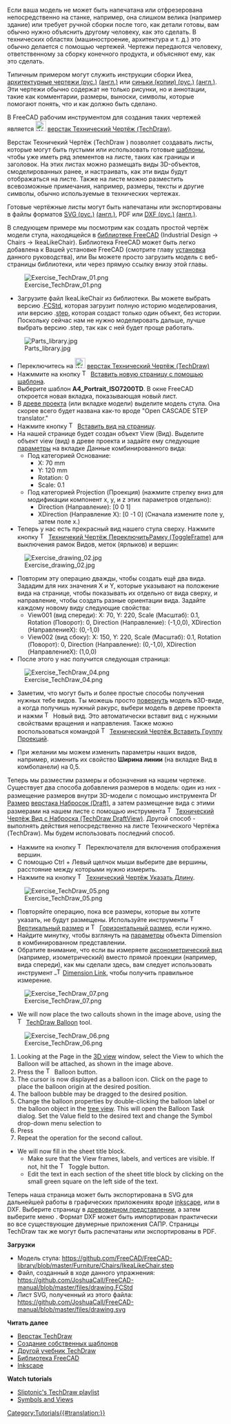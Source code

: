 <languages/>

{{Docnav
|[[Manual:Preparing models for 3D printing/ru|Подготовка для 3D печати]]
|[[Manual:BIM modeling/ru|Моделирование BIM]]
|[[Manual:Introduction/ru|Руководство: Начало]]
|IconC=Crystal Clear manual.png
}}

{{Manual:TOC}}

Если ваша модель не может быть напечатана или отфрезерована непосредственно на станке, например, она слишком велика (например здание) или требует ручной сборки после того, как детали готовы, вам обычно нужно объяснить другому человеку, как это сделать. В технических областях (машиностроение, архитектура и т. д.) это обычно делается с помощью чертежей. Чертежи передаются человеку, ответственному за сборку конечного продукта, и объясняют ему, как это сделать.

Типичным примером могут служить инструкции сборки Икеа, [https://ru.wikipedia.org/wiki/Архитектурная_графика архитектурные чертежи (рус.)] [https://en.wikipedia.org/wiki/Architectural_drawing (англ.)] или [https://ru.wikipedia.org/wiki/Синька_(копия_чертежа) синьки (копии) (рус.)] [https://en.wikipedia.org/wiki/Blueprint (англ.)]. Эти чертежи обычно содержат не только рисунки, но и аннотации, такие как комментарии, размеры, выноски, символы, которые помогают понять, что и как должно быть сделано.

В FreeCAD рабочим инструментом для создания таких чертежей является [[Image:Workbench_TechDraw.svg|24px]] [[TechDraw_Workbench/ru|верстак Технический Чертёж (TechDraw)]]. 

Верстак Техничекий Чертёж (TechDraw ) позволяет создавать листы, которые могут быть пустыми или использовать готовые [[TechDraw_Templates/ru|шаблоны]], чтобы уже иметь ряд элементов на листе, таких как границы и заголовок. На этих листах можно размещать виды 3D-объектов, смоделированных ранее, и настраивать, как эти виды будут отображаться на листе. Также на листе можно разместить всевозможные примечания, например, размеры, тексты и другие символы, обычно используемые в технических чертежах.

Готовые чертёжные листы могут быть напечатаны или экспортированы в файлы форматов [https://ru.wikipedia.org/wiki/SVG SVG (рус.)] [https://en.wikipedia.org/wiki/Scalable_Vector_Graphics (англ.)], PDF или [https://ru.wikipedia.org/wiki/DXF DXF (рус.)] [https://en.wikipedia.org/wiki/AutoCAD_DXF (англ.)].

В следующем примере мы посмотрим как создать простой чертёж модели стула, находящейся в [https://github.com/FreeCAD/FreeCAD-library библиотеке FreeCAD] (Industrial Design → Chairs → IkeaLikeChair). Библиотека FreeCAD может быть легко добавлена к Вашей установке FreeCAD (смотрите главу [[Manual:Installing/ru|установка]] данного руководства), или Вы можете просто загрузить модель с веб-страницы библиотеки, или через прямую ссылку внизу этой главы.

[[Image:Exercise_TechDraw_01.png]]

* Загрузите файл IkeaLikeChair из библиотеки. Вы можете выбрать версию .[[File_Format_FCStd/ru|FCStd]], которая загрузит полную историю моделирования, или версию .[[STEP/ru|step]], которая создаст только один объект, без истории. Поскольку сейчас нам не нужно моделировать дальше, лучше выбрать версию .step, так как с ней будет проще работать.

[[Image:Parts_library.jpg]]

* Переключитесь на [[Image:Workbench_TechDraw.svg|24px]] [[TechDraw_Workbench/ru|верстак Технический Чертёж (TechDraw)]]
* Нажммите на кнопку [[Image:TechDraw_PageTemplate.svg|16px]] [[TechDraw_PageTemplate/ru|Вставить новую страницу с помощью шаблона]].
* Выберите шаблон '''A4_Portrait_ISO7200TD'''. В окне FreeCAD откроется новая вкладка, показывающая новый лист. 
* В [[tree view/ru|древе проекта]] (или вкладке модели) выделите модель стула. Она скорее всего будет названа как-то вроде "Open CASCADE STEP translator."
* Нажмите кнопку [[Image:TechDraw_View.svg|16px]] [[TechDraw_View/ru|Вставить вид на страницу]].
* На нашей странице будет создан объект View (Вид). Выделите объект view (вид) в древе проекта и задайте ему следующие [[TechDraw_View#Properties/ru|параметры]] на вкладке Данные комбинированного вида:
**Под категорией Основание:
*** X: 70 mm
*** Y: 120 mm
*** Rotation: 0
*** Scale: 0.1
**Под категорией Projection (Проекция) (нажмите стрелку вниз для модификации компонент x, y, и z этих параметров отдельно):
*** Direction (Направление): [0 0 1]
*** XDirection (Направление Х): [0 -1 0] (Сначала измените поле y, затем поле x.)
* Теперь у нас есть прекрасный вид нашего стула сверху. Нажмите кнопку [[Image:TechDraw_ToggleFrame.svg|16px]] [[TechDraw_ToggleFrame/ru|Техничекий Чертёж ПереключитьРамку (ToggleFrame)]] для выключения рамок Видов, меток (ярлыков) и вершин:

[[Image:Exercise_drawing_02.jpg]]

* Повторим эту операцию дважды, чтобы создать ещё два вида. Зададим для них значения X и Y, которые указывают на положение вида на странице, чтобы показывать их отдельно от вида сверху, и направление, чтобы создать разные ориентации вида. Задайте каждому новому виду следующие свойства:
** View001 (вид спереди): X: 70, Y: 220, Scale (Масштаб): 0.1, Rotation (Поворот): 0, Direction (Направление): (-1,0,0), XDirection (НаправлениеХ): (0,-1,0)
** View002 (вид сбоку): X: 150, Y: 220, Scale (Масштаб): 0.1, Rotation (Поворот): 0, Direction (Направление): (0,-1,0), XDirection (НаправлениеХ): (1,0,0)
* После этого у нас получится следующая страница:

[[Image:Exercise_TechDraw_04.png]]

* Заметим, что могут быть и более простые способы получения нужных тебе видов. Ты можешь просто [[Manual:Navigating in the 3D view/ru|повернуть]] модель в3D-виде, а когда получишь нужный ракурс, выбери модель в дереве проекта и нажми [[Image:TechDraw_View.svg|16px]] Новый вид. Это автоматически вставит вид с нужными свойствами вращения и направления. Также можно воспользоваться командой [[Image:TechDraw_ProjectionGroup.svg|16px]] [[TechDraw_ProjectionGroup/ru|Технический Чертёж Вставить Группу Проекций]].

* При желании мы можем изменить параметры наших видов, например, изменить их свойство '''Ширина линии''' (на вкладке Вид в комбопанели) на 0,5.

Теперь мы разместим размеры и обозначения на нашем чертеже. Существует два способа добавления размеров в модель: один из них - размещение размеров внутри 3D-модели с помощью инструмента [[Image:Draft_Dimension.svg|16px]] [[Draft_Dimension/ru|Размер]] [[Draft_Workbench/ru| верстака Набросок (Draft)]], а затем размещение вида с этими размерами на нашем листе с помощью инструмента [[Image:TechDraw_DraftView.svg|16px]] [[TechDraw_DraftView/ru|Технический Чертёж Вид с Наброска (TechDraw DraftView)]]. Другой способ - выполнять действия непосредственно на листе Технического Чертёжа (TechDraw). Мы будем использовать последний способ.

* Нажмите на кнопку [[Image:TechDraw_ToggleFrame.svg|16px]] Переключателя для включения отображения вершин.
* С помощью Ctrl + Левый щелчок мыши выберите две вершины, расстояние между которыми нужно измерить.
* Нажмите на кнопку [[Image:TechDraw_LengthDimension.svg|16px]] [[TechDraw_LengthDimension/ru|Технический Чертёж Указать Длину]].

[[Image:Exercise_TechDraw_05.png]]

<div class="mw-translate-fuzzy">
* Повторяйте операцию, пока все размеры, которые вы хотите указать, не будут размещены. Используйте инструменты [[Image:TechDraw_VerticalDimension.svg|16px]] [[TechDraw_VerticalDimension/ru|Вертикальный размер]] и [[Image:TechDraw_HorizontalDimension.svg|16px]] [[TechDraw_HorizontalDimension/ru|Горизонтальный размер]], если нужно. 
* Найдите минутку, чтобы взглянуть на [[TechDraw_LengthDimension/ru#Properties|параметры]] объекта Dimension в комбинированном представлении. 
* Обратите внимание, что если вы измеряете [https://en.wikipedia.org/wiki/Axonometric_projection аксонометрический вид] (например, изометрический) вместо прямой проекции (например, вида спереди), как мы сделали здесь, вам следует использовать инструмент [[Image: TechDraw_LinkDimension.svg|16px]] [[TechDraw_LinkDimension/ru|Dimension Link]], чтобы получить правильное измерение.
</div>

[[Image:Exercise_TechDraw_07.png]]

* We will now place the two callouts shown in the image above, using the [[Image:TechDraw_Balloon.svg|16px]] [[TechDraw_Balloon|TechDraw Balloon]] tool.

[[Image:Exercise_TechDraw_06.png]]

# Looking at the Page in the [[3D_view|3D view]] window, select the View to which the Balloon will be attached, as shown in the image above.
# Press the [[Image:TechDraw Balloon.svg|16px]] Balloon button.
# The cursor is now displayed as a balloon icon.  Click on the page to place the balloon origin at the desired position.
# The balloon bubble may be dragged to the desired position. 
# Change the balloon properties by double-clicking the balloon label or the balloon object in the [[Tree_view|tree view]]. This will open the Balloon Task dialog. Set the Value field to the desired text and change the Symbol drop-down menu selection to {{MenuCommand|None}} 
# Press {{Button|OK}}
# Repeat the operation for the second callout.
* We will now fill in the sheet title block.
** Make sure that the View frames, labels, and vertices are visible. If not, hit the [[Image:TechDraw_ToggleFrame.svg|16px]] Toggle button.
** Edit the text in each section of the sheet title block by clicking on the small green square on the left side of the text.

<div class="mw-translate-fuzzy">
Теперь наша страница может быть экспортирована в SVG для дальнейшей работы в графических приложениях вроде [http://www.inkscape.org inkscape], или в DXF.
Выберите страницу в [[tree view/ru|древовидном представлении]], а затем выберите меню {{MenuCommand|Файл → Экспортировать}}.
Формат DXF может быть импортирован практически во все существующие двумерные приложения САПР. Страницы TechDraw так же могут быть распечатаны или экспортированы в PDF.
</div>

'''Загрузки'''

<div class="mw-translate-fuzzy">
* Модель стула: https://github.com/FreeCAD/FreeCAD-library/blob/master/Furniture/Chairs/IkeaLikeChair.step
* Файл, созданный в ходе данного упражнения: https://github.com/JoshuaCall/FreeCAD-manual/blob/master/files/drawing.FCStd
* Лист SVG, полученный из этого файла: https://github.com/JoshuaCall/FreeCAD-manual/blob/master/files/drawing.svg
</div>

'''Читать далее'''

* [[TechDraw_Workbench/ru|Верстак TechDraw]]
* [[TechDraw TemplateHowTo/ru|Создание собственных шаблонов]]
* [[Basic TechDraw Tutorial/ru|Другой учебник TechDraw]]
* [https://github.com/FreeCAD/FreeCAD-library Библиотека FreeCAD]
* [http://www.inkscape.org Inkscape]

'''Watch tutorials'''
* [https://www.youtube.com/watch?v=7LbOmSGW9F0&list=PLEuOia-QxyFKQnmM1U9yVo7eNrK_Mcln8 Sliptonic's TechDraw playlist]
* [https://www.youtube.com/watch?v=cggBR1Ghq7k Symbols and Views]


{{Docnav/ru
|[[Manual:Preparing models for 3D printing/ru|Preparing models for 3D printing]]
|[[Manual:BIM modeling/ru|BIM modeling]]
|[[Manual:Introduction/ru|Manual start]]
|IconC=Crystal Clear manual.png
}}

[[Category:Tutorials{{#translation:}}]]